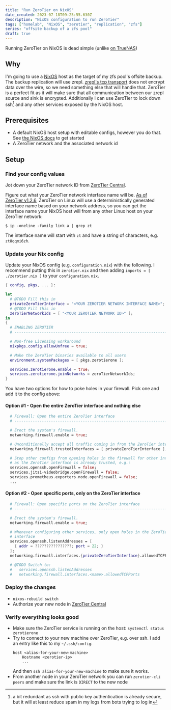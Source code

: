 ```yaml
---
title: "Run ZeroTier on NixOS"
date_created: 2023-07-18T09:25:55.630Z
description: "NixOS configuration to run ZeroTier"
tags: ["homelab", "NixOS", "zerotier", "replication", "zfs"]
series: "offsite backup of a zfs pool"
draft: true
---
```


Running ZeroTier on NixOS is dead simple (unlike [on TrueNAS](/articles/zerotier-on-truenas))

## Why

I'm going to use a [NixOS](https://nixos.org) host as the target of my zfs pool's offsite backup. The backup replication will use zrepl. [zrepl's tcp transport](https://zrepl.github.io/configuration/transports.html#tcp-transport) does not encrypt data over the wire, so we need something else that will handle that. ZeroTier is a perfect fit as it will make sure that all communication between our zrepl source and sink is encrypted. Additionally I can use ZeroTier to lock down ssh[^ssh-secure] and any other services exposed by the NixOS host.

## Prerequisites

- A default NixOS host setup with editable configs, however you do that. See [the NixOS docs](https://nixos.org/learn.html) to get started
- A ZeroTier network and the associated network id

## Setup

### Find your config values

Jot down your ZeroTier network ID from [ZeroTier Central](https://my.zerotier.com/).

Figure out what your ZeroTier network interface name will be. [As of ZeroTier v1.2.6](https://github.com/zerotier/ZeroTierOne/blob/master/RELEASE-NOTES.md#2018-04-17----version-126), ZeroTier on Linux will use a deterministically generated interface name based on your network address, so you can get the interface name your NixOS host will from any other Linux host on your ZeroTier network:

```
$ ip -oneline -family link a | grep zt
```

The interface name will start with `zt` and have a string of characters, e.g. `zt8qqmi6zh`.

### Update your Nix config

Update your NixOS config (e.g. `configuration.nix`) with the following. I recommend putting this in `zerotier.nix` and then adding `imports = [ ./zerotier.nix ]` to your `configuration.nix`.

```nix title="zerotier.nix"
{ config, pkgs, ... }:

let
  # @TODO Fill this in
  privateZeroTierInterface = "<YOUR ZEROTIER NETWORK INTERFACE NAME>";
  # @TODO Fill this in
  zeroTierNetworkIds = [ "<YOUR ZEROTIER NETWORK ID>" ];
in
{
  # ENABLING ZEROTIER
  # ---------------------------------------------------------------------------

  # Non-free Licensing workaround
  nixpkgs.config.allowUnfree = true;

  # Make the ZeroTier binaries available to all users
  environment.systemPackages = [ pkgs.zerotierone ];

  services.zerotierone.enable = true;
  services.zerotierone.joinNetworks = zeroTierNetworkIds;
}
```

You have two options for how to poke holes in your firewall. Pick one and add it to the config above:

#### Option #1 - Open the entire ZeroTier interface and nothing else

```nix title="zerotier.nix"
  # Firewall: Open the entire ZeroTier interface
  # ---------------------------------------------------------------------------

  # Erect the system's firewall.
  networking.firewall.enable = true;

  # Unconditionally accept all traffic coming in from the ZeroTier interface.
  networking.firewall.trustedInterfaces = [ privateZeroTierInterface ];

  # Stop other configs from opening holes in the firewall for other interfaces,
  # as the ZeroTier interface is already trusted, e.g.:
  services.openssh.openFirewall = false;
  services.jitsi-videobridge.openFirewall = false;
  services.prometheus.exporters.node.openFirewall = false;
  ...
```

#### Option #2 - Open specific ports, only on the ZeroTier interface

```nix title="zerotier.nix"
  # Firewall: Open specific ports on the ZeroTier interface
  # ---------------------------------------------------------------------------

  # Erect the system's firewall.
  networking.firewall.enable = true;

  # Whenever configuring other services, only open holes in the ZeroTier
  # interface
  services.openssh.listenAddresses = [
    { addr = ????????????????; port = 22; }
  ];
  networking.firewall.interfaces.{privateZeroTierInterface}.allowedTCPPorts = [ 22 ];

  # @TODO Switch to:
  #   services.openssh.listenAddresses
  #   networking.firewall.interfaces.<name>.allowedTCPPorts
```

### Deploy the changes

- `nixos-rebuild switch`
- Authorize your new node in [ZeroTier Central](https://my.zerotier.com/)

### Verify everything looks good

- Make sure the ZeroTier service is running on the host: `systemctl status zerotierone`
- Try to connect to your new machine over ZeroTier, e.g. over ssh. I add an entry like this to my `~/.ssh/config`:
  ```text title="~/.ssh/config"
  host <alias-for-your-new-machine>
      Hostname <zerotier-ip>
      ...
  ```
  And then `ssh alias-for-your-new-machine` to make sure it works.
- From another node in your ZeroTier network you can run `zerotier-cli peers` and make sure the link is `DIRECT` to the new node

[^ssh-secure]: a bit redundant as ssh with public key authentication is already secure, but it will at least reduce spam in my logs from bots trying to log in
